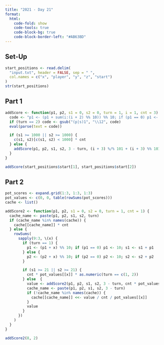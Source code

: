 ```yaml
---
title: "2021 - Day 21"
format:
  html:
    code-fold: show
    code-tools: true
    code-block-bg: true
    code-block-border-left: "#AB63BD"
---
```


## Set-Up

```r
start_positions <- read.delim(
  "input.txt", header = FALSE, sep = " ",
  col.names = c("x", "player", "y", "z", "start")
)
str(start_positions)
```

## Part 1

```r
addScore <- function(p1, p2, s1 = 0, s2 = 0, turn = 1, i = 1, cnt = 3) {
  code <- "p1 <- (p1 + sum(i:(i + 2) %% 10)) %% 10; if (p1 == 0) p1 <- 10; s1 <- s1 + p1"
  if (turn == 2) code <- gsub("(p|s)1", "\\12", code)
  eval(parse(text = code))

  if (s1 >= 1000 || s2 >= 1000) {
    c(s1, s2)[c(s1, s2) < 1000] * cnt
  } else {
    addScore(p1, p2, s1, s2, 3 - turn, (i + 3) %/% 101 + (i + 3) %% 101, cnt + 3)
  }
}

addScore(start_positions$start[1], start_positions$start[2])
```

## Part 2

```r
pot_scores <- expand.grid(1:3, 1:3, 1:3)
pot_values <- c(0, 0, table(rowSums(pot_scores)))
cache <- list()

addScore2 <- function(p1, p2, s1 = 0, s2 = 0, turn = 1, cnt = 1) {
  cache_name <- paste(p1, p2, s1, s2, turn)
  if (cache_name %in% names(cache)) {
    cache[[cache_name]] * cnt
  } else {
    rowSums(
      sapply(9:3, \(x) {
        if (turn == 1) {
          p1 <- (p1 + x) %% 10; if (p1 == 0) p1 <- 10; s1 <- s1 + p1
        } else {
          p2 <- (p2 + x) %% 10; if (p2 == 0) p2 <- 10; s2 <- s2 + p2
        }

        if (s1 >= 21 || s2 >= 21) {
          cnt * pot_values[[x]] * as.numeric(turn == c(1, 2))
        } else  {
          value <- addScore2(p1, p2, s1, s2, 3 - turn, cnt * pot_values[[x]])
          cache_name <- paste(p1, p2, s1, s2, 3 - turn)
          if (!cache_name %in% names(cache)) {
            cache[[cache_name]] <<- value / cnt / pot_values[[x]]
          }
          value
        }
      })
    )
  }
}

addScore2(8, 2)
```
